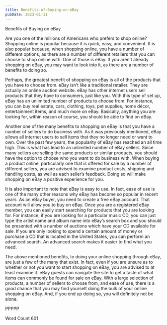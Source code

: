 ```yaml
---
title: Benefits-of-Buying-on-eBay
pubDate: 2023-01-11
---
```


Benefits of Buying on eBay

Are you one of the millions of Americans who prefers to shop online?  Shopping online is popular because it is quick, easy, and convenient.  It is also popular because, when shopping online, you have a number of different options, as there are a number of different retailers that you can choose to shop online with.  One of those is eBay.  If you aren’t already shopping on eBay, you may want to look into it, as there are a number of benefits to doing so.

Perhaps, the greatest benefit of shopping on eBay is all of the products that you have to choose from.  eBay isn’t like a traditional retailer.  They are actually an online auction website.  eBay has other internet users sell products that they have to consumers, just like you.  With this type of set up, eBay has an unlimited number of products to choose from. For instance, you can buy real estate, cars, clothing, toys, pet supplies, home décor, entertainment items, and much more on eBay.  Basically, anything you are looking for, within reason of course, you should be able to find on eBay.  

Another one of the many benefits to shopping on eBay is that you have a number of sellers to do business with.  As it was previously mentioned, eBay allows all internet users to sell items that they no longer need or want to own.  Over the past few years, the popularity of eBay has reached an all time high.  This is what has lead to an unlimited number of eBay sellers.  Since many sellers are selling the same products or similar products, you should have the option to choose who you want to do business with.  When buying a product online, particularly one that is offered for sale by a number of different sellers, you are advised to examine product costs, shipping and handling costs, as well as each seller’s feedback. Doing so will make shopping on eBay a positive experience for you.

It is also important to note that eBay is easy to use.  In fact, ease of use is one of the many other reasons why eBay has become so popular in recent years.  As an eBay buyer, you need to create a free eBay account.  That account will allow you to buy on eBay.  Once you are a registered eBay member, you can easily start searching for products that you are looking for.  For instance, if you are looking for a particular music CD, you can just type the artist name and album name into eBay’s search box and you should be presented with a number of auctions which have your CD available for sale.  If you are only looking to spend a certain amount of money or purchase a CD that is located in the United States, you can perform an advanced search.  An advanced search makes it easier to find what you need.

The above mentioned benefits, to doing your online shopping through eBay, are just a few of the many that exist.  In fact, even if you are unsure as to whether or not you want to start shopping on eBay, you are advised to at least examine it.  eBay guests can navigate the site to get a taste of what items can commonly be found for sale on eBay.  With a large selection of products, a number of sellers to choose from, and ease of use, there is a good chance that you may find yourself doing the bulk of your online shopping on eBay.  And, if you end up doing so, you will definitely not be alone.

PPPPP

Word Count 601